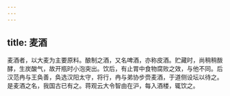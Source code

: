 ```yaml
---
---
---
```

title: 麦酒
---



麦酒者，以大麦为主要原料。酿制之酒，又名啤酒，亦称皮酒。贮藏时，尚稍稍酦酵，生炭酸气，故开瓶时小泡突出。饮后，有止胃中食物腐败之效，与他不同。后汉范冉与王奂善，奂选汉阳太守，将行，冉与弟协步赍麦酒，于道侧设坛以待之。是麦酒之名，我国古已有之。蒋观云大令智由在沪，每入酒楼，辄饮之。